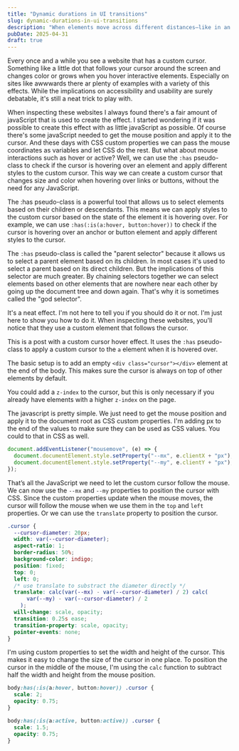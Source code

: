 ```yaml
---
title: "Dynamic durations in UI transitions"
slug: dynamic-durations-in-ui-transitions
description: "When elements move across different distances—like in an accordion with short vs. long content—the duration of the animation should adapt accordingly."
pubDate: 2025-04-31
draft: true
---
```


Every once and a while you see a website that has a custom cursor. Something like a little dot that follows your cursor around the screen and changes color or grows when you hover interactive elements. Especially on sites like awwwards there ar plenty of examples with a variety of this effects. While the implications on accessibility and usability are surely debatable, it's still a neat trick to play with.

When inspecting these websites I always found there's a fair amount of javaScript that is used to create the effect. I started wondering if it was possible to create this effect with as little javaScript as possible. Of course there's some javaScript needed to get the mouse position and apply it to the cursor. And these days with CSS custom properties we can pass the mouse coordinates as variables and let CSS do the rest. But what about mouse interactions such as hover or active? Well, we can use the `:has` pseudo-class to check if the cursor is hovering over an element and apply different styles to the custom cursor. This way we can create a custom cursor that changes size and color when hovering over links or buttons, without the need for any JavaScript.

The :has pseudo-class is a powerful tool that allows us to select elements based on their children or descendants. This means we can apply styles to the custom cursor based on the state of the element it is hovering over. For example, we can use `:has(:is(a:hover, button:hover))` to check if the cursor is hovering over an anchor or button element and apply different styles to the cursor.

The `:has` pseudo-class is called the "parent selector" because it allows us to select a parent element based on its children. In most cases it's used to select a parent based on its direct children. But the implications of this selector are much greater. By chaining selectors together we can select elements based on other elements that are nowhere near each other by going up the document tree and down again. That's why it is sometimes called the "god selector". 

It's a neat effect. I'm not here to tell you if you should do it or not. I'm just here to show you how to do it.
When inspecting these websites, you'll notice that they use a custom element that follows the cursor.

This is a post with a custom cursor hover effect. It uses the `:has` pseudo-class to apply a custom cursor to the `a` element when it is hovered over.

The basic setup is to add an empty `<div class="cursor"></div>` element at the end of the body. This makes sure the cursor is always on top of other elements by default.

You could add a `z-index` to the cursor, but this is only necessary if you already have elements with a higher `z-index` on the page.

The javascript is pretty simple. We just need to get the mouse position and apply it to the document root as CSS custom properties. I'm adding px to the end of the values to make sure they can be used as CSS values. You could to that in CSS as well.

```javascript
document.addEventListener("mousemove", (e) => {
  document.documentElement.style.setProperty("--mx", e.clientX + "px");
  document.documentElement.style.setProperty("--my", e.clientY + "px");
});
```

That’s all the JavaScript we need to let the custom cursor follow the mouse. We can now use the `--mx` and `--my` properties to position the cursor with CSS. Since the custom properties update when the mouse moves, the cursor will follow the mouse when we use them in the `top` and `left` properties. Or we can use the `translate` property to position the cursor.

```css
.cursor {
  --cursor-diameter: 20px;
  width: var(--cursor-diameter);
  aspect-ratio: 1;
  border-radius: 50%;
  background-color: indigo;
  position: fixed;
  top: 0;
  left: 0;
  /* use translate to substract the diameter directly */
  translate: calc(var(--mx) - var(--cursor-diameter) / 2) calc(
      var(--my) - var(--cursor-diameter) / 2
    );
  will-change: scale, opacity;
  transition: 0.25s ease;
  transition-property: scale, opacity;
  pointer-events: none;
}
```

I'm using custom properties to set the width and height of the cursor. This makes it easy to change the size of the cursor in one place. To position the cursor in the middle of the mouse, I'm using the `calc` function to subtract half the width and height from the mouse position.

```css
body:has(:is(a:hover, button:hover)) .cursor {
  scale: 2;
  opacity: 0.75;
}

body:has(:is(a:active, button:active)) .cursor {
  scale: 1.5;
  opacity: 0.75;
}
```
